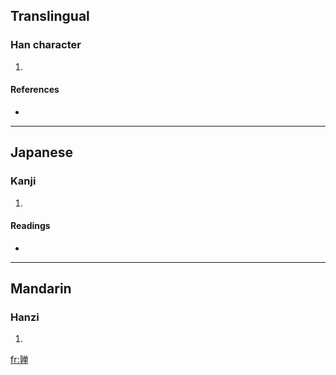 {{also|嚲}}
==Translingual==

===Han character===
{{Han char|rn=8|rad=亠|as=14|sn=16|four=|canj=卜木金田十 (YDCWJ)}}

# {{defn|Han|sort=亠14}}

====References====
* {{Han ref|kx=0089.241|hdz=10293.091|uh=4EB8|ud=20152}}

----

==Japanese==

===Kanji===
{{ja-kanji|grade=|rs=亠14}}

# {{defn|Japanese}}

====Readings====
* {{ja-readings|on=[[た]] (ta)|kun=}}

----

==Mandarin==

===Hanzi===
{{cmn-hanzi|tra=嚲|pin=[[duǒ]] ([[duo3]])|wg=to<sup>3</sup>}}

# {{defn|Mandarin}}

[[fr:亸]]